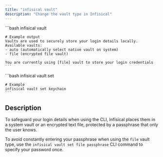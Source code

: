 ```yaml
---
title: "infisical vault"
description: "Change the vault type in Infisical"
---
```


<Tabs>
  <Tab title="View current Vault">
    ```bash
    infisical vault 

    # Example output
    Vaults are used to securely store your login details locally. Available vaults:
    - auto (automatically select native vault on system)
    - file (encrypted file vault)

    You are currently using [file] vault to store your login credentials
    ```
  </Tab>

  <Tab title="Switch vault">
    ```bash
    infisical vault set <name-of-vault>

    # Example 
    infisical vault set keychain
    ```
  </Tab>
</Tabs>


## Description

To safeguard your login details when using the CLI, Infisical places them in a system vault or an encrypted text file, protected by a passphrase that only the user knows.

<Tip>To avoid constantly entering your passphrase when using the `file` vault type, use the `infisical vault set file passphrase` CLI command to specify your password once.</Tip>


